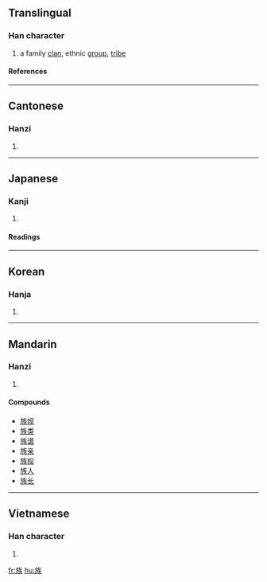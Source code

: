 ==Translingual==
===Han character===
{{Han char|rn=70|rad=方|as=07|sn=11|four=0823<sub>4</sub>|canj=卜尸人人大 (YSOOK)}}
# a family [[clan]], ethnic [[group]], [[tribe]]
====References====
{{Han ref|kx=0484.030|dkj=13661|dj=0846.030|hdz=32181.010|uh=65CF|ud=26063|bh=B1DA|bd=45530}}

----
==Cantonese==
===Hanzi===
{{yue-hanzi|jyut=|y=juk6}}
# {{defn|Cantonese}}

----
==Japanese==
===Kanji===
{{ja-kanji|grade=|rs=方07}}
# {{defn|Japanese}} 
====Readings====
{{ja-readings|on=[[ぞく]] (zoku), [[そう]] (sō)|kun=[[やから]] (yakara)}}
 

----
==Korean==
===Hanja===
{{ko-hanja|hangeul=[[족]], [[주]]|eumhun=|rv=jok, ju|mr=chok, chu|y=cok, cwu}}
# {{defn|Korean}}

----
==Mandarin==
===Hanzi===
{{cmn-hanzi|pin=[[zú]] (zu2)|wg=tsu<sup>2</sup>}}
# {{defn|Mandarin}}

====Compounds====
*[[族规]]
*[[族类]]
*[[族谱]]
*[[族亲]]
*[[族权]]
*[[族人]]
*[[族长]]

----
==Vietnamese==
===Han character===
{{vi-hantu|tộc}}
# {{defn|Vietnamese}}

[[fr:族]]
[[hu:族]]